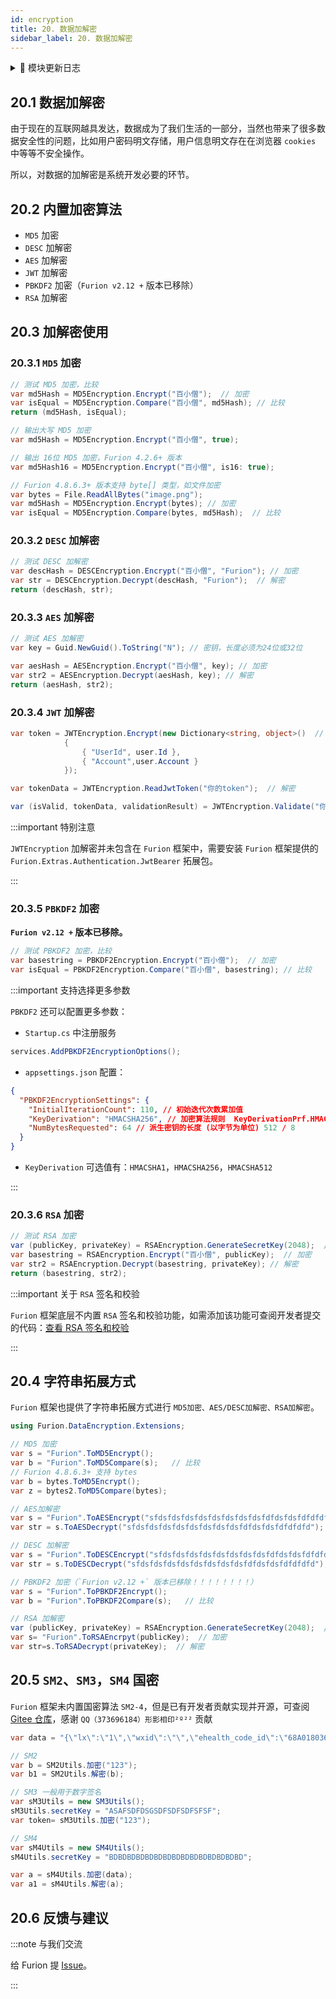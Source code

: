 ```yaml
---
id: encryption
title: 20. 数据加解密
sidebar_label: 20. 数据加解密
---
```



<details>
  <summary>📝 模块更新日志</summary>
  <div>
<div>

- **新特性**

  - &nbsp;<Tag>新增</Tag> `byte[]` 类型 `MD5` 加密/比较重载方法 <sup>4.8.6.3</sup> <sup>⏱️2023.02.14</sup> [#I6F1NT](https://gitee.com/dotnetchina/Furion/issues/I6F1NT)

</div>
  </div>
</details>

## 20.1 数据加解密

由于现在的互联网越具发达，数据成为了我们生活的一部分，当然也带来了很多数据安全性的问题，比如用户密码明文存储，用户信息明文存在在浏览器 `cookies` 中等等不安全操作。

所以，对数据的加解密是系统开发必要的环节。

## 20.2 内置加密算法

- `MD5` 加密
- `DESC` 加解密
- `AES` 加解密
- `JWT` 加解密
- `PBKDF2` 加密（`Furion v2.12 +` 版本已移除）
- `RSA` 加解密

## 20.3 加解密使用

### 20.3.1 `MD5` 加密

```cs showLineNumbers
// 测试 MD5 加密，比较
var md5Hash = MD5Encryption.Encrypt("百小僧");  // 加密
var isEqual = MD5Encryption.Compare("百小僧", md5Hash); // 比较
return (md5Hash, isEqual);

// 输出大写 MD5 加密
var md5Hash = MD5Encryption.Encrypt("百小僧", true);

// 输出 16位 MD5 加密，Furion 4.2.6+ 版本
var md5Hash16 = MD5Encryption.Encrypt("百小僧", is16: true);

// Furion 4.8.6.3+ 版本支持 byte[] 类型，如文件加密
var bytes = File.ReadAllBytes("image.png");
var md5Hash = MD5Encryption.Encrypt(bytes); // 加密
var isEqual = MD5Encryption.Compare(bytes, md5Hash);  // 比较
```

### 20.3.2 `DESC` 加解密

```cs showLineNumbers
// 测试 DESC 加解密
var descHash = DESCEncryption.Encrypt("百小僧", "Furion"); // 加密
var str = DESCEncryption.Decrypt(descHash, "Furion");  // 解密
return (descHash, str);
```

### 20.3.3 `AES` 加解密

```cs showLineNumbers
// 测试 AES 加解密
var key = Guid.NewGuid().ToString("N"); // 密钥，长度必须为24位或32位

var aesHash = AESEncryption.Encrypt("百小僧", key); // 加密
var str2 = AESEncryption.Decrypt(aesHash, key); // 解密
return (aesHash, str2);
```

### 20.3.4 `JWT` 加解密

```cs showLineNumbers
var token = JWTEncryption.Encrypt(new Dictionary<string, object>()  // 加密
            {
                { "UserId", user.Id },
                { "Account",user.Account }
            });

var tokenData = JWTEncryption.ReadJwtToken("你的token");  // 解密

var (isValid, tokenData, validationResult) = JWTEncryption.Validate("你的token"); // 验证token有效期
```

:::important 特别注意

`JWTEncryption` 加解密并未包含在 `Furion` 框架中，需要安装 `Furion` 框架提供的 `Furion.Extras.Authentication.JwtBearer` 拓展包。

:::

### 20.3.5 `PBKDF2` 加密

**`Furion v2.12 +` 版本已移除。**

```cs showLineNumbers
// 测试 PBKDF2 加密，比较
var basestring = PBKDF2Encryption.Encrypt("百小僧");  // 加密
var isEqual = PBKDF2Encryption.Compare("百小僧", basestring); // 比较
```

:::important 支持选择更多参数

`PBKDF2` 还可以配置更多参数：

- `Startup.cs` 中注册服务

```cs showLineNumbers
services.AddPBKDF2EncryptionOptions();
```

- `appsettings.json` 配置：

```json showLineNumbers
{
  "PBKDF2EncryptionSettings": {
    "InitialIterationCount": 110, // 初始迭代次数累加值
    "KeyDerivation": "HMACSHA256", // 加密算法规则  KeyDerivationPrf.HMACSHA256
    "NumBytesRequested": 64 // 派生密钥的长度 (以字节为单位) 512 / 8
  }
}
```

- `KeyDerivation` 可选值有：`HMACSHA1`，`HMACSHA256`，`HMACSHA512`

:::

### 20.3.6 `RSA` 加密

```cs showLineNumbers
// 测试 RSA 加密
var (publicKey, privateKey) = RSAEncryption.GenerateSecretKey(2048);  //生成 RSA 秘钥 秘钥大小必须为 2048 到 16384，并且是 8 的倍数
var basestring = RSAEncryption.Encrypt("百小僧", publicKey);  // 加密
var str2 = RSAEncryption.Decrypt(basestring, privateKey); // 解密
return (basestring, str2);
```

:::important 关于 `RSA` 签名和校验

`Furion` 框架底层不内置 `RSA` 签名和校验功能，如需添加该功能可查阅开发者提交的代码：[查看 RSA 签名和校验](https://gitee.com/dotnetchina/Furion/pulls/349)

:::

## 20.4 字符串拓展方式

`Furion` 框架也提供了字符串拓展方式进行 `MD5加密、AES/DESC加解密、RSA加解密`。

```cs showLineNumbers
using Furion.DataEncryption.Extensions;

// MD5 加密
var s = "Furion".ToMD5Encrypt();
var b = "Furion".ToMD5Compare(s);   // 比较
// Furion 4.8.6.3+ 支持 bytes
var b = bytes.ToMD5Encrypt();
var z = bytes2.ToMD5Compare(bytes);

// AES加解密
var s = "Furion".ToAESEncrypt("sfdsfdsfdsfdsfdsfdsfdsfdsfdfdsfdsfdfdfdfd");
var str = s.ToAESDecrypt("sfdsfdsfdsfdsfdsfdsfdsfdsfdfdsfdsfdfdfdfd");

// DESC 加解密
var s = "Furion".ToDESCEncrypt("sfdsfdsfdsfdsfdsfdsfdsfdsfdfdsfdsfdfdfdfd");
var str = s.ToDESCDecrypt("sfdsfdsfdsfdsfdsfdsfdsfdsfdfdsfdsfdfdfdfd");

// PBKDF2 加密（`Furion v2.12 +` 版本已移除！！！！！！！！）
var s = "Furion".ToPBKDF2Encrypt();
var b = "Furion".ToPBKDF2Compare(s);   // 比较

// RSA 加解密
var (publicKey, privateKey) = RSAEncryption.GenerateSecretKey(2048);  //生成 RSA 秘钥 秘钥大小必须为 2048 到 16384，并且是 8 的倍数
var s= "Furion".ToRSAEncrpyt(publicKey);  // 加密
var str=s.ToRSADecrypt(privateKey);  // 解密
```

## 20.5 `SM2`、`SM3`，`SM4` 国密

`Furion` 框架未内置国密算法 `SM2-4`，但是已有开发者贡献实现并开源，可查阅 [Gitee 仓库](https://gitee.com/xxcxy/SM/tree/master/GfsDemo/Smcrypto)，感谢 `QQ（373696184）形影相印²º²²` 贡献

```cs showLineNumbers
var data = "{\"lx\":\"1\",\"wxid\":\"\",\"ehealth_code_id\":\"68A018036186B717CC1B051C10996F4EEE805F5F81EB1594C9EB43592545F7F6\",\"ehealth_code\":\"68A018036186B717CC1B051C10996F4EEE805F5F81EB1594C9EB43592545F7F6\",\"xm\":\"测试\"}";

// SM2
var b = SM2Utils.加密("123");
var b1 = SM2Utils.解密(b);

// SM3 一般用于数字签名
var sM3Utils = new SM3Utils();
sM3Utils.secretKey = "ASAFSDFDSGSDFSDFSDFSFSF";
var token= sM3Utils.加密("123");

// SM4
var sM4Utils = new SM4Utils();
sM4Utils.secretKey = "BDBDBDBDBDBDBDBDBDBDBDBDBDBDBD";

var a = sM4Utils.加密(data);
var a1 = sM4Utils.解密(a);
```

## 20.6 反馈与建议

:::note 与我们交流

给 Furion 提 [Issue](https://gitee.com/dotnetchina/Furion/issues/new?issue)。

:::
